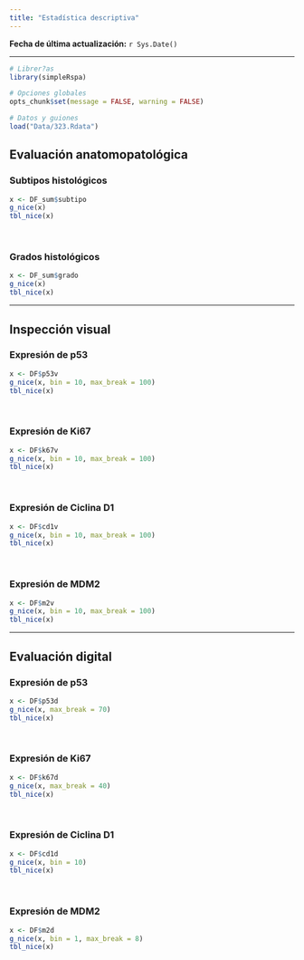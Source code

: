 ```yaml
---
title: "Estadística descriptiva"
---
```


**Fecha de última actualización:** `r Sys.Date()`

***

```r
# Librer?as
library(simpleRspa)

# Opciones globales
opts_chunk$set(message = FALSE, warning = FALSE)

# Datos y guiones
load("Data/323.Rdata")
```

## Evaluación anatomopatológica
### Subtipos histológicos
```r
x <- DF_sum$subtipo
g_nice(x)
tbl_nice(x)
```

<br>

### Grados histológicos
```r
x <- DF_sum$grado
g_nice(x)
tbl_nice(x)
```

***

## Inspección visual
### Expresión de p53
```r
x <- DF$p53v
g_nice(x, bin = 10, max_break = 100)
tbl_nice(x)
```

<br>

### Expresión de Ki67
```r
x <- DF$k67v
g_nice(x, bin = 10, max_break = 100)
tbl_nice(x)
```

<br>

### Expresión de Ciclina D1
```r
x <- DF$cd1v
g_nice(x, bin = 10, max_break = 100)
tbl_nice(x)
```

<br>

### Expresión de MDM2
```r
x <- DF$m2v
g_nice(x, bin = 10, max_break = 100)
tbl_nice(x)
```

***

## Evaluación digital
### Expresión de p53
```r
x <- DF$p53d
g_nice(x, max_break = 70)
tbl_nice(x)
```

<br>

### Expresión de Ki67
```r
x <- DF$k67d
g_nice(x, max_break = 40)
tbl_nice(x)
```

<br>

### Expresión de Ciclina D1
```r
x <- DF$cd1d
g_nice(x, bin = 10)
tbl_nice(x)
```

<br>

### Expresión de MDM2
```r
x <- DF$m2d
g_nice(x, bin = 1, max_break = 8)
tbl_nice(x)
```
